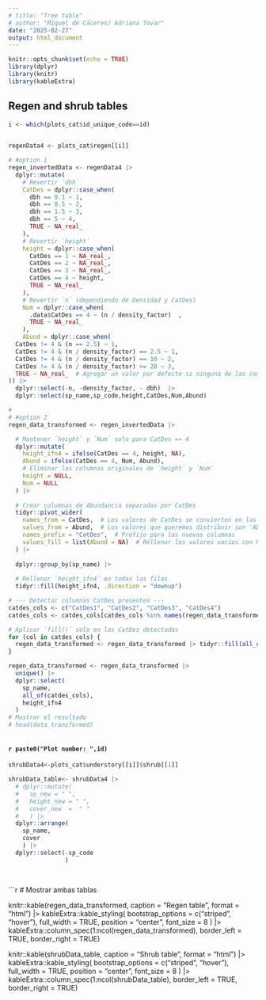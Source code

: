```yaml
---
# title: "Tree table"
# author: "Miquel de Cáceres/ Adriana Tovar"
date: "2025-02-27"
output: html_document
---
```


```r
knitr::opts_chunk$set(echo = TRUE)
library(dplyr)
library(knitr)
library(kableExtra)
```

## Regen  and shrub tables 

```r

i <- which(plots_cat$id_unique_code==id)

 
regenData4 <- plots_cat$regen[[i]]

# #option 1
regen_invertedData <- regenData4 |>
  dplyr::mutate(
    # Revertir `dbh`
    CatDes = dplyr::case_when(
      dbh == 0.1 ~ 1,
      dbh == 0.5 ~ 2,
      dbh == 1.5 ~ 3,
      dbh == 5 ~ 4,
      TRUE ~ NA_real_
    ),
    # Revertir `height`
    height = dplyr::case_when(
      CatDes == 1 ~ NA_real_,
      CatDes == 2 ~ NA_real_,
      CatDes == 3 ~ NA_real_,
      CatDes == 4 ~ height,
      TRUE ~ NA_real_
    ),
    # Revertir `n` (dependiendo de Densidad y CatDes)
    Num = dplyr::case_when(
      .data$CatDes == 4 ~ (n / density_factor)  ,
      TRUE ~ NA_real_
    ),
    Abund = dplyr::case_when(
  CatDes != 4 & (n == 2.5) ~ 1,
  CatDes != 4 & (n / density_factor) == 2.5 ~ 1,
  CatDes != 4 & (n / density_factor) == 10 ~ 2,
  CatDes != 4 & (n / density_factor) >= 20 ~ 3,
  TRUE ~ NA_real_  # Agregar un valor por defecto si ninguna de las condiciones se cumple
)) |>
  dplyr::select(-n, -density_factor, - dbh)  |>
  dplyr::select(sp_name,sp_code,height,CatDes,Num,Abund)

#
# #option 2
regen_data_transformed <- regen_invertedData |>

  # Mantener `height` y `Num` solo para CatDes == 4
  dplyr::mutate(
    height_ifn4 = ifelse(CatDes == 4, height, NA),
    Abund = ifelse(CatDes == 4, Num, Abund),
    # Eliminar las columnas originales de `height` y `Num`
    height = NULL,
    Num = NULL
  ) |>
  
  # Crear columnas de Abundancia separadas por CatDes
  tidyr::pivot_wider(
    names_from = CatDes,  # Los valores de CatDes se convierten en las nuevas columnas
    values_from = Abund,  # Los valores que queremos distribuir son 'Abund'
    names_prefix = "CatDes",  # Prefijo para las nuevas columnas
    values_fill = list(Abund = NA)  # Rellenar los valores vacíos con NA
  ) |>
  
  dplyr::group_by(sp_name) |>
  
  # Rellenar `height_ifn4` en todas las filas
  tidyr::fill(height_ifn4, .direction = "downup") 

# --- Detectar columnas CatDes presentes ---
catdes_cols <- c("CatDes1", "CatDes2", "CatDes3", "CatDes4")
catdes_cols <- catdes_cols[catdes_cols %in% names(regen_data_transformed)]

# Aplicar `fill()` solo en las CatDes detectadas
for (col in catdes_cols) {
  regen_data_transformed <- regen_data_transformed |> tidyr::fill(all_of(col), .direction = "downup")
}

regen_data_transformed <- regen_data_transformed |>
  unique() |>
  dplyr::select(
    sp_name,
    all_of(catdes_cols),
    height_ifn4
  )
# Mostrar el resultado
# head(data_transformed)



```


#### `r paste0("Plot number: ",id)`



```r

shrubData4<-plots_cat$understory[[i]]$shrub[[1]]

shrubData_table<- shrubData4 |> 
  # dplyr::mutate(
  #   sp_new = " ",
  #   height_new = " ",
  #   cover_new  =  " "
  #   ) |> 
  dplyr::arrange( 
    sp_name,
    cover
    ) |> 
  dplyr::select(-sp_code
                )
  



```


```r
# Mostrar ambas tablas

knitr::kable(regen_data_transformed, caption = "Regen table", format = "html") |> 
  kableExtra::kable_styling(
    bootstrap_options = c("striped", "hover"),
    full_width = TRUE,
    position = "center",
    font_size = 8
  ) |> 
  kableExtra::column_spec(1:ncol(regen_data_transformed), border_left = TRUE, border_right = TRUE)

knitr::kable(shrubData_table, caption = "Shrub table", format = "html") |> 
  kableExtra::kable_styling(
    bootstrap_options = c("striped", "hover"),
    full_width = TRUE,
    position = "center",
    font_size = 8
  ) |> 
  kableExtra::column_spec(1:ncol(shrubData_table), border_left = TRUE, border_right = TRUE)
